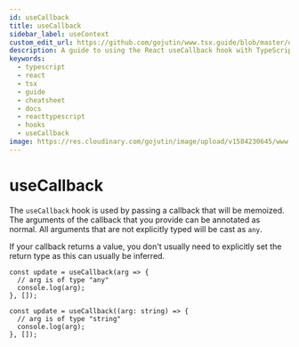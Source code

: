 ```yaml
---
id: useCallback
title: useCallback
sidebar_label: useContext
custom_edit_url: https://github.com/gojutin/www.tsx.guide/blob/master/docs/hooks/useCallback.mdx
description: A guide to using the React useCallback hook with TypeScript
keywords:
  - typescript
  - react
  - tsx
  - guide
  - cheatsheet
  - docs
  - reacttypescript
  - hooks
  - useCallback
image: https://res.cloudinary.com/gojutin/image/upload/v1584230645/www.tsx.guide/tsx-guide-logo.png
---
```


# useCallback

The `useCallback` hook is used by passing a callback that will be memoized. The arguments of the callback that you provide can be annotated as normal.
All arguments that are not explicitly typed will be cast as `any`.

If your callback returns a value, you don't usually need to explicitly set the return type as this can usually be inferred.

```tsx
const update = useCallback(arg => {
  // arg is of type "any"
  console.log(arg);
}, []);

const update = useCallback((arg: string) => {
  // arg is of type "string"
  console.log(arg);
}, []);
```
